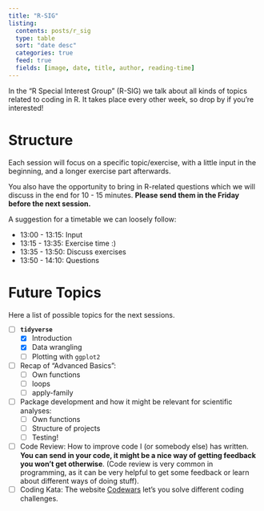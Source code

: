 ```yaml
---
title: "R-SIG"
listing: 
  contents: posts/r_sig
  type: table
  sort: "date desc" 
  categories: true
  feed: true
  fields: [image, date, title, author, reading-time]
---
```


In the "R Special Interest Group" (R-SIG) we talk about all kinds of topics related to coding in R. It takes place every other week, so drop by if you're interested!

# Structure

Each session will focus on a specific topic/exercise, with a little input in the beginning, and a longer exercise part afterwards.

You also have the opportunity to bring in R-related questions which we will discuss in the end for 10 - 15 minutes. **Please send them in the Friday before the next session.**

A suggestion for a timetable we can loosely follow:

-   13:00 - 13:15: Input
-   13:15 - 13:35: Exercise time :)
-   13:35 - 13:50: Discuss exercises
-   13:50 - 14:10: Questions

# Future Topics

Here a list of possible topics for the next sessions.

-   [ ] **`tidyverse`**
    -   [x] Introduction
    -   [x] Data wrangling
    -   [ ] Plotting with `ggplot2`
-   [ ] Recap of "Advanced Basics":
    -   [ ] Own functions
    -   [ ] loops
    -   [ ] apply-family
-   [ ] Package development and how it might be relevant for scientific analyses:
    -   [ ] Own functions
    -   [ ] Structure of projects
    -   [ ] Testing!
-   [ ] Code Review: How to improve code I (or somebody else) has written. **You can send in your code, it might be a nice way of getting feedback you won't get otherwise**. (Code review is very common in programming, as it can be very helpful to get some feedback or learn about different ways of doing stuff).
-   [ ] Coding Kata: The website [Codewars](https://www.codewars.com) let's you solve different coding challenges.
